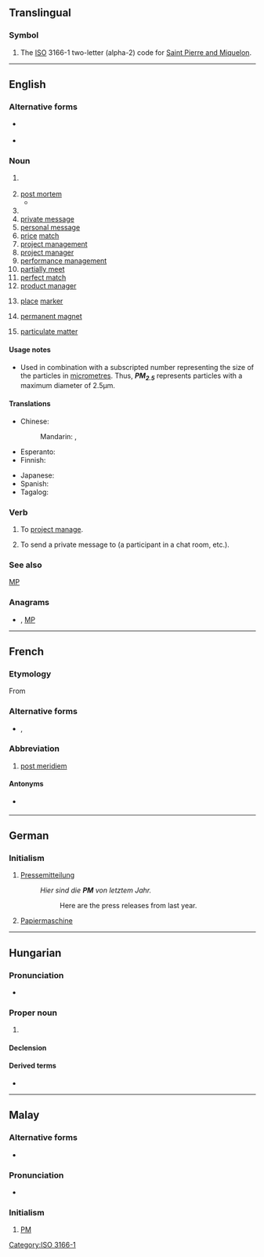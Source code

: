 {{also|pm|Pm|.pm|p.m.|p. m.|P.M.}}
==Translingual==

===Symbol===
{{head|mul|symbol}}

# The [[ISO]] 3166-1 two-letter (alpha-2) code for [[Saint Pierre and Miquelon]].

[[Category:ISO 3166-1]]

----

==English==

===Alternative forms===
* {{l|en|p.m.}} {{qualifier|for "post meridiem" and "post mortem"}}
* {{l|en|P.M.}}

===Noun===
{{en-noun}}

# {{initialism of|lang=en|post meridiem}} {{gloss|The second half of the day, from [[noon]] (12:00:00) to (just before) [[midnight]] (23:59:59)}}
#: {{ux|en|Today the sun sets at 8:25 '''PM'''}}
#: {{ux|en|The shops are open from 9AM to 5'''PM'''}}
# [[post mortem]]
#* {{quote-book|year=1953|author={{w|Raymond Chandler}}|title=The Long Goodbye|publisher=Penguin|year_published=2010|page=321|passage=‘We ought to have a '''P.M.''' report by ten o'clock, preliminary anyway.’}}
# {{initialism of|lang=en|prime minister}}
# [[w:private message|private message]]
# [[w:personal message|personal message]]
# [[price]] [[match]]
# [[project management]]
# [[project manager]]
# [[performance management]]
# [[partially meet]]
# [[perfect match]]
# [[w:product manager|product manager]]
# {{lb|en|knitting}} [[place]] [[marker]]
# {{lb|en|electronics}} [[permanent magnet]]
# {{lb|en|with a number}} [[particulate matter]]

====Usage notes====
* {{sense|particulate matter}} Used in combination with a subscripted number representing the size of the particles in [[micrometre]]s. Thus, '''''PM<sub>2.5</sub>''''' represents particles with a maximum diameter of 2.5µm.

====Translations====
{{trans-top|after 12:00:00}}
* Chinese:
*: Mandarin: {{qualifier|afternoon}} {{t+|cmn|下午|tr=xiàwǔ|sc=Hani}}, {{qualifier|evening, night}} {{t+|cmn|晚上|tr=wǎnshang|sc=Hani}}
* Esperanto: {{t|eo|p.t.m.}}
* Finnish: {{t|fi|ip}}
{{trans-mid}}
* Japanese: {{t+|ja|午後|tr=[[ごご]], gogo}}
* Spanish: {{t|es|PM}}
* Tagalog: {{t|tl|n.h.}}
{{trans-bottom}}

===Verb===
{{en-verb}}

# To [[project manage]].
# {{lb|en|internet|transitive}} To send a private message to (a participant in a chat room, etc.).
#: {{ux|en|'''PM''' me if you want more information.}}

===See also===
[[MP]]

===Anagrams===
* {{l|en|Mp}}, [[MP#English|MP]]

----

==French==

===Etymology===
From {{etyl|la|fr}} {{m|la|post meridiem}}
===Alternative forms===
* {{l|fr|P.M.}}, {{l|fr|P. M.}}
===Abbreviation===
{{head|fr|abbreviation}}
# [[post meridiem]]
====Antonyms====
* {{sense|post meridiem}} {{l|fr|AM}}

----

==German==

===Initialism===
{{rfc-header|Initialism}}
{{head|de|initialism}}

# [[Pressemitteilung]]
#: ''Hier sind die '''PM''' von letztem Jahr.''
#:: Here are the press releases from last year.
# [[Papiermaschine]]

----

==Hungarian==

===Pronunciation===
* {{hu-IPA|péem}}

===Proper noun===
{{head|hu|proper noun}}

# {{abbreviation of|pénzügyminisztérium|Pénzügyminisztérium|Treasury|lang=hu}}

====Declension====
{{hu-infl-nom|PM-e|e|v=m}}{{hu-pos-etek|PM-||ei}}

====Derived terms====
* {{l|hu|PM-es}}

----

==Malay==

===Alternative forms===
* {{l|ms|Perdana Menteri}}

===Pronunciation===
* {{IPA|/pi ɛm/|lang=ms}}

===Initialism===
{{head|ms|initialism|head=[[Perdana Menteri|PM]]}}

# [[#English|PM]] {{gloss|Prime Minister}}